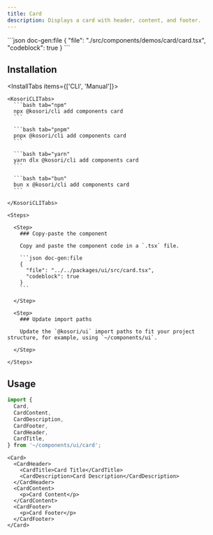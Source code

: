 ```yaml
---
title: Card
description: Displays a card with header, content, and footer.
---
```


<ComponentPreview name='card'>
```json doc-gen:file
{
  "file": "./src/components/demos/card/card.tsx",
  "codeblock": true
}
```
</ComponentPreview>

## Installation

<InstallTabs items={['CLI', 'Manual']}>

  <Tab value='CLI'>
  
    <KosoriCLITabs>
      ```bash tab="npm"
      npx @kosori/cli add components card
      ```

      ```bash tab="pnpm"
      pnpx @kosori/cli add components card
      ```

      ```bash tab="yarn"
      yarn dlx @kosori/cli add components card
      ```

      ```bash tab="bun"
      bun x @kosori/cli add components card
      ```

    </KosoriCLITabs>

  </Tab>

  <Tab value='Manual'>

    <Steps>

      <Step>
        ### Copy-paste the component

        Copy and paste the component code in a `.tsx` file.

        ```json doc-gen:file
        {
          "file": "../../packages/ui/src/card.tsx",
          "codeblock": true
        }
        ```

      </Step>

      <Step>
        ### Update import paths

        Update the `@kosori/ui` import paths to fit your project structure, for example, using `~/components/ui`.

      </Step>

    </Steps>

  </Tab>

</InstallTabs>

## Usage

```ts
import {
  Card,
  CardContent,
  CardDescription,
  CardFooter,
  CardHeader,
  CardTitle,
} from '~/components/ui/card';
```

```tsx
<Card>
  <CardHeader>
    <CardTitle>Card Title</CardTitle>
    <CardDescription>Card Description</CardDescription>
  </CardHeader>
  <CardContent>
    <p>Card Content</p>
  </CardContent>
  <CardFooter>
    <p>Card Footer</p>
  </CardFooter>
</Card>
```
